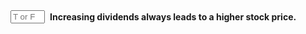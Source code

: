 ::: {.question-block}

<form onsubmit="event.preventDefault(); checkAnswerBox('module10_tf_q26','F')" style="display: flex; align-items: center; gap: 8px;">
  <input type="text" id="module10_tf_q26" name="module10_tf_q26" maxlength="1" placeholder="T or F" style="width: 55px;" data-correct-answer="F" /> 
  <label for="module10_tf_q26"><strong>Increasing dividends always leads to a higher stock price.</strong></label>
</form>

<div id="feedback-module10_tf_q26" class="feedback" data-status="" style="display:none;">
FALSE.  Prices adjust for cash paid; valuation effect depends on information and taxes.
</div>

:::
